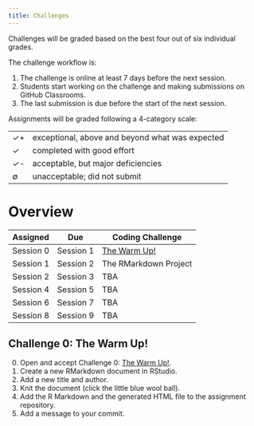 ```yaml
---
title: Challenges
---
```


Challenges will be graded based on the best four out of six individual grades.

The challenge workflow is:

1. The challenge is online at least 7 days before the next session.
2. Students start working on the challenge and making submissions on GitHub Classrooms.
3. The last submission is due before the start of the next session.

Assignments will be graded following a 4-category scale:

---- -------------------------------------------------
✓+   exceptional, above and beyond what was expected
✓    completed with good effort
✓-   acceptable, but major deficiencies
∅    unacceptable; did not submit
---- -------------------------------------------------


# Overview

| Assigned  | Due       | Coding Challenge                         |
| -         | -         | -                                        |
| Session 0 | Session 1 | [The Warm Up!](#challenge-0-the-warm-up) |
| Session 1 | Session 2 | The RMarkdown Project                    |
| Session 2 | Session 3 | TBA                                      |
| Session 4 | Session 5 | TBA                                      |
| Session 6 | Session 7 | TBA                                      |
| Session 8 | Session 9 | TBA                                      |


## Challenge 0: The Warm Up!

0. Open and accept Challenge 0: [The Warm Up!](https://classroom.github.com/a/ZQr1J_Tz).
1. Create a new RMarkdown document in RStudio.
2. Add a new title and author.
3. Knit the document (click the little blue wool ball).
4. Add the R Markdown and the generated HTML file to the assignment repository.
5. Add a message to your commit.

